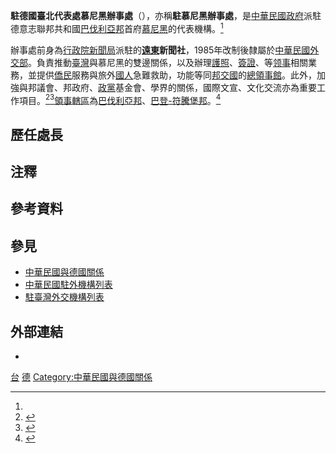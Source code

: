 {{NoteTA
|G1=德國地名
|1=zh-hans:台; zh-hant:臺;
}}
{{infobox Organization
|name                = 駐德國臺北代表處慕尼黑辦事處
|native_name         = {{lang|de|Taipeh Vertretung in der Bundesrepublik Deutschland, Büro München}}
|image               = 
|size                = 
|formation           = 1985年改制
|type                = {{Flagicon|ROC}} [[中華民國駐外機構列表|駐外辦事處]]{{Small|（實質[[總領事館|總領事館]]）}}
|status              = 
|registration_id     = 
|leader_title        = 处长
|leader_name         = [[趙彥清_(外交官)|趙彥清]] {{Small|[[领事|总领事]]}}{{noteTag|2012年9月，中華民國外交部為統一駐外人員內部職稱，明定大使館、代表處設大使、公使，代表處對外仍稱代表、副代表；辦事處設總領事、副總領事，對外仍稱處長、副處長。<ref>{{Cite web |url = https://tw.news.yahoo.com/%E7%B5%B1-%E5%90%8D%E7%A8%B1-%E4%BB%A3%E8%A1%A8%E5%B0%8D%E5%85%A7%E7%A8%B1%E5%A4%A7%E4%BD%BF-133312149.html |author = 陳培煌 |date = 2012-08-31 |title = 統一名稱 代表對內稱大使 |publisher = [[Yahoo!奇摩|Yahoo!奇摩]]引用[[中央通訊社|中央通訊社]]}}</ref><br>代表處館長為特任或簡任第十三職等至第十四職等者任大使銜代表、簡任第十二職等至第十三職等者任公使銜代表；辦事處長為簡任第十二職等任總領事銜處長。<ref>{{Cite web |url = https://law.moj.gov.tw/LawClass/LawAll.aspx?PCode=E0000017 |date = 2018-06-13 |title = 駐外機構組織通則 |publisher = 全國法規資料庫}}</ref>}}<ref name="駐外館處"/>
|leader_title2       = 
|leader_name2        = 
|headquarters        = [[利奥波德大街|Leopoldstrasse]] 28A, 80802 München, Germany<ref>{{Cite web |url = https://www.roc-taiwan.org/demuc/post/10.html |date = 2020-07-20 |title = 聯絡方式 |publisher = 中華民國駐外單位聯合網站}}</ref><br>{{coord|48.155168|11.584281|type:landmark|display=inline,title}}
|num_members         = 
|region_served       = {{Flagicon|DEU}} [[巴伐利亚|巴伐利亞邦]]、[[巴登-符腾堡|巴登-符騰堡邦]]
|parent_organization = [[File:ROC_Ministry_of_Foreign_Affairs_Emblem.svg|15px]] [[駐德國台北代表處|駐德國臺北代表處]]
|website             = {{URL|https://www.roc-taiwan.org/demuc/index.html|www.roc-taiwan.org/demuc}}
}}

'''駐德國臺北代表處慕尼黑辦事處'''（{{lang-de|Taipeh Vertretung in der Bundesrepublik Deutschland, Büro München}}），亦稱'''駐慕尼黑辦事處'''，是[[中華民國政府|中華民國政府]]派駐德意志聯邦共和國[[巴伐利亚|巴伐利亞邦]]首府[[慕尼黑|慕尼黑]]的代表機構。<ref name="駐外館處"/>

辦事處前身為[[行政院新聞局|行政院新聞局]]派駐的'''[[遠東|遠東]]新聞社'''，1985年改制後隸屬於[[中華民國外交部|中華民國外交部]]。負責推動[[臺灣|臺灣]]與慕尼黑的雙邊關係，以及辦理[[中華民國護照|護照]]、[[中華民國簽證政策|簽證]]、{{Link-en|文件證明|Documentary evidence}}等[[领事|领事]]相關業務，並提供[[华裔德国人|僑民]]服務與旅外[[中華民國國民|國人]]急難救助，功能等同[[中華民國建交列表|邦交國]]的[[领事馆|總領事館]]。此外，加強與邦議會、邦政府、[[德国政党列表|政黨]]基金會、學界的關係，國際文宣、文化交流亦為重要工作項目。<ref name="駐館資訊">{{Cite web |url = https://www.roc-taiwan.org/demuc/post/6.html |date = 2017-06-06 |title = 辦事處簡介 |publisher = 中華民國駐外單位聯合網站 |deadurl= no |archiveurl = https://web.archive.org/web/20210214110236/https://www.roc-taiwan.org/demuc/post/6.html |archivedate = 2021-02-14}}</ref><ref name="駐外館處">{{Cite web |url = https://www.mofa.gov.tw/OverseasOffice_Content.aspx?n=168&sms=87&s=127&os=46 |title = 駐外館處 |publisher = [[中華民國外交部|中華民國外交部]]}}</ref>[[領事轄區|領事轄區]]為[[巴伐利亚|巴伐利亞邦]]、[[巴登-符腾堡|巴登-符騰堡邦]]。<ref>{{Cite web |url = https://www.boca.gov.tw/sp-foof-countrycp-03-76-f402e-03-1.html |title = 駐館位置及聯絡資訊 |publisher = [[外交部領事事務局|外交部領事事務局]]}}</ref>

==歷任處長==
{{main|中華民國駐德國臺北代表處慕尼黑辦事處處長列表}}

==注釋==
{{noteFoot}}

==參考資料==
{{reflist}}

==參見==
{{Portal box|國際關係|中華民國|德國|image2=Flag of the Republic of China.svg}}
*[[中華民國與德國關係|中華民國與德國關係]]
*[[中華民國駐外機構列表|中華民國駐外機構列表]]
*[[駐臺灣外交機構列表|駐臺灣外交機構列表]]

==外部連結==
* {{facebook|TaiwaninMUC|駐德國臺北代表處慕尼黑辦事處}}

{{中華民國駐外機構}}

[[Category:駐德國外交代表機構|台]]
[[Category:中華民國駐外領事館|德]]
[[Category:中華民國與德國關係|Category:中華民國與德國關係]]